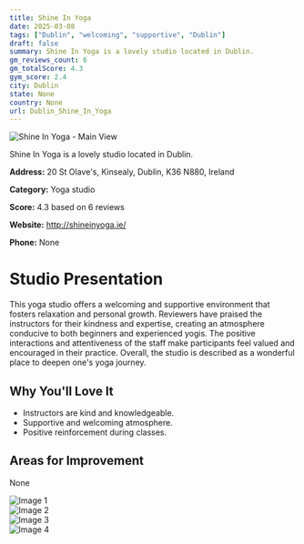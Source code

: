 ```yaml
---
title: Shine In Yoga
date: 2025-03-08
tags: ["Dublin", "welcoming", "supportive", "Dublin"]  
draft: false
summary: Shine In Yoga is a lovely studio located in Dublin.
gm_reviews_count: 6
gm_totalScore: 4.3
gym_score: 2.4
city: Dublin
state: None
country: None
url: Dublin_Shine_In_Yoga
---
```


<div className="aspect-[16/9] relative my-8">
  <img 
    src="https://lh5.googleusercontent.com/p/AF1QipOEscFBsp9jFXbRMz0lCMtP1rOfv_3prTvHLW8=w1920-h1080-k-no"
    alt="Shine In Yoga - Main View"
    className="object-cover absolute inset-0 w-full h-full rounded-lg"
  />
</div>

Shine In Yoga is a lovely studio located in Dublin.

**Address:** 20 St Olave's, Kinsealy, Dublin, K36 N880, Ireland

**Category:** Yoga studio

**Score:** 4.3 based on 6 reviews

**Website:** http://shineinyoga.ie/

**Phone:** None

# Studio Presentation

This yoga studio offers a welcoming and supportive environment that fosters relaxation and personal growth. Reviewers have praised the instructors for their kindness and expertise, creating an atmosphere conducive to both beginners and experienced yogis. The positive interactions and attentiveness of the staff make participants feel valued and encouraged in their practice. Overall, the studio is described as a wonderful place to deepen one's yoga journey.



## Why You'll Love It

- Instructors are kind and knowledgeable.
- Supportive and welcoming atmosphere.
- Positive reinforcement during classes.

## Areas for Improvement

None

<div className="grid grid-cols-1 xl:grid-cols-2 gap-4 my-8">
<div className="aspect-[4/3] relative"><img src="https://lh5.googleusercontent.com/p/AF1QipP2xxVs52UzUEORk3aTUTE932GvQWNZiwl9p7I=w1920-h1080-k-no" alt="Image 1" className="object-cover absolute inset-0 w-full h-full rounded-lg" /></div>
<div className="aspect-[4/3] relative"><img src="https://lh5.googleusercontent.com/p/AF1QipMdre22iY4Ez-spXky_Bf2GewPMckIfDGYgr-s=w1920-h1080-k-no" alt="Image 2" className="object-cover absolute inset-0 w-full h-full rounded-lg" /></div>
<div className="aspect-[4/3] relative"><img src="https://lh5.googleusercontent.com/p/AF1QipNtOQe0q2kd2hfG8oXSG8fL0NZpNCNIEWIy_XA=w1920-h1080-k-no" alt="Image 3" className="object-cover absolute inset-0 w-full h-full rounded-lg" /></div>
<div className="aspect-[4/3] relative"><img src="https://streetviewpixels-pa.googleapis.com/v1/thumbnail?panoid=KegcyXl1ycoxO2zn75gx2A&cb_client=maps_sv.tactile.gps&w=203&h=100&yaw=253.91295&pitch=0&thumbfov=100" alt="Image 4" className="object-cover absolute inset-0 w-full h-full rounded-lg" /></div>
</div>